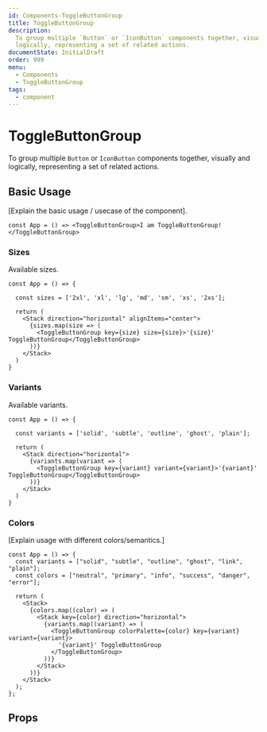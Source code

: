 ```yaml
---
id: Components-ToggleButtonGroup
title: ToggleButtonGroup
description:
  To group multiple `Button` or `IconButton` components together, visually and
  logically, representing a set of related actions.
documentState: InitialDraft
order: 999
menu:
  - Components
  - ToggleButtonGroup
tags:
  - component
---
```


# ToggleButtonGroup

To group multiple `Button` or `IconButton` components together, visually and
logically, representing a set of related actions.

## Basic Usage

[Explain the basic usage / usecase of the component].

```jsx-live
const App = () => <ToggleButtonGroup>I am ToggleButtonGroup!</ToggleButtonGroup>
```

### Sizes

Available sizes.

```jsx-live
const App = () => {

  const sizes = ['2xl', 'xl', 'lg', 'md', 'sm', 'xs', '2xs'];

  return (
    <Stack direction="horizontal" alignItems="center">
      {sizes.map(size => (
        <ToggleButtonGroup key={size} size={size}>'{size}' ToggleButtonGroup</ToggleButtonGroup>
      ))}
    </Stack>
  )
}
```

### Variants

Available variants.

```jsx-live
const App = () => {

  const variants = ['solid', 'subtle', 'outline', 'ghost', 'plain'];

  return (
    <Stack direction="horizontal">
      {variants.map(variant => (
        <ToggleButtonGroup key={variant} variant={variant}>'{variant}' ToggleButtonGroup</ToggleButtonGroup>
      ))}
    </Stack>
  )
}
```

### Colors

[Explain usage with different colors/semantics.]

```jsx-live
const App = () => {
  const variants = ["solid", "subtle", "outline", "ghost", "link", "plain"];
  const colors = ["neutral", "primary", "info", "success", "danger", "error"];

  return (
    <Stack>
      {colors.map((color) => (
        <Stack key={color} direction="horizontal">
          {variants.map((variant) => (
            <ToggleButtonGroup colorPalette={color} key={variant} variant={variant}>
              '{variant}' ToggleButtonGroup
            </ToggleButtonGroup>
          ))}
        </Stack>
      ))}
    </Stack>
  );
};
```

## Props

<PropTable id="ToggleButtonGroup" />
